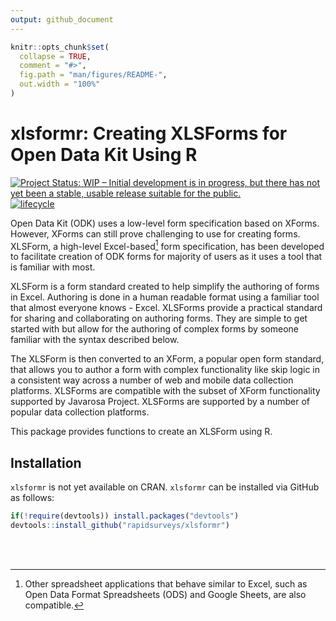 ```yaml
---
output: github_document
---
```


<!-- README.md is generated from README.Rmd. Please edit that file -->

```r
knitr::opts_chunk$set(
  collapse = TRUE,
  comment = "#>",
  fig.path = "man/figures/README-",
  out.width = "100%"
)
```
# xlsformr: Creating XLSForms for Open Data Kit Using R

[![Project Status: WIP – Initial development is in progress, but there has not yet been a stable, usable release suitable for the public.](https://www.repostatus.org/badges/latest/wip.svg)](https://www.repostatus.org/#wip)
[![lifecycle](https://img.shields.io/badge/lifecycle-experimental-orange.svg)](https://www.tidyverse.org/lifecycle/#experimental)


Open Data Kit (ODK) uses a low-level form specification based on XForms. However, XForms can still prove challenging to use for creating forms. XLSForm, a high-level Excel-based[^1] form specification, has been developed to facilitate creation of ODK forms for majority of users as it uses a tool that is familiar with most. 

XLSForm is a form standard created to help simplify the authoring of forms in Excel. Authoring is done in a human readable format using a familiar tool that almost everyone knows - Excel. XLSForms provide a practical standard for sharing and collaborating on authoring forms. They are simple to get started with but allow for the authoring of complex forms by someone familiar with the syntax described below.

The XLSForm is then converted to an XForm, a popular open form standard, that allows you to author a form with complex functionality like skip logic in a consistent way across a number of web and mobile data collection platforms. XLSForms are compatible with the subset of XForm functionality supported by Javarosa Project. XLSForms are supported by a number of popular data collection platforms.

This package provides functions to create an XLSForm using R.

## Installation

`xlsformr` is not yet available on CRAN. `xlsformr` can be installed via GitHub as follows:

```r
if(!require(devtools)) install.packages("devtools")
devtools::install_github("rapidsurveys/xlsformr")
```




<br/>
<br/>

[^1]: Other spreadsheet applications that behave similar to Excel, such as Open Data Format Spreadsheets (ODS) and Google Sheets, are also compatible.
